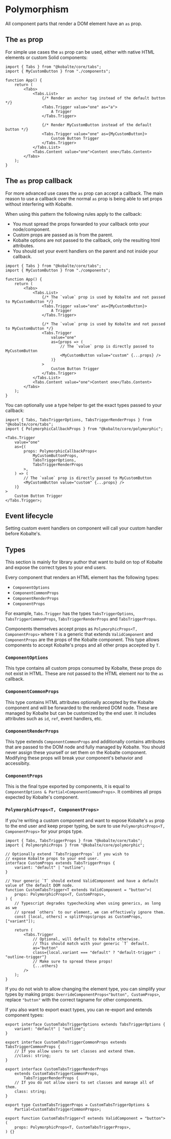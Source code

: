 # Polymorphism

All component parts that render a DOM element have an `as` prop.

## The `as` prop

For simple use cases the `as` prop can be used, either with native HTML elements or custom Solid components:

```tsx {8, 13}
import { Tabs } from "@kobalte/core/tabs";
import { MyCustomButton } from "./components";

function App() {
	return (
		<Tabs>
			<Tabs.List>
				{/* Render an anchor tag instead of the default button */}
				<Tabs.Trigger value="one" as="a">
					A Trigger
				</Tabs.Trigger>

				{/* Render MyCustomButton instead of the default button */}
				<Tabs.Trigger value="one" as={MyCustomButton}>
					Custom Button Trigger
				</Tabs.Trigger>
			</Tabs.List>
			<Tabs.Content value="one">Content one</Tabs.Content>
		</Tabs>
	);
}
```

## The `as` prop callback

For more advanced use cases the `as` prop can accept a callback.
The main reason to use a callback over the normal `as` prop is being able to set props without interfering with Kobalte.

When using this pattern the following rules apply to the callback:

- You must spread the props forwarded to your callback onto your node/component.
- Custom props are passed as is from the parent.
- Kobalte options are not passed to the callback, only the resulting html attributes.
- You should set your event handlers on the parent and not inside your callback.

```tsx {17}
import { Tabs } from "@kobalte/core/tabs";
import { MyCustomButton } from "./components";

function App() {
	return (
		<Tabs>
			<Tabs.List>
				{/* The `value` prop is used by Kobalte and not passed to MyCustomButton */}
				<Tabs.Trigger value="one" as={MyCustomButton}>
					A Trigger
				</Tabs.Trigger>

				{/* The `value` prop is used by Kobalte and not passed to MyCustomButton */}
				<Tabs.Trigger
					value="one"
					as={props => (
						// The `value` prop is directly passed to MyCustomButton
						<MyCustomButton value="custom" {...props} />
					)}
				>
					Custom Button Trigger
				</Tabs.Trigger>
			</Tabs.List>
			<Tabs.Content value="one">Content one</Tabs.Content>
		</Tabs>
	);
}
```

You can optionally use a type helper to get the exact types passed to your callback:

```tsx {6-9}
import { Tabs, TabsTriggerOptions, TabsTriggerRenderProps } from "@kobalte/core/tabs";
import { PolymorphicCallbackProps } from "@kobalte/core/polymorphic";

<Tabs.Trigger
	value="one"
	as={(
		props: PolymorphicCallbackProps<
			MyCustomButtonProps,
			TabsTriggerOptions,
			TabsTriggerRenderProps
		>,
	) => (
		// The `value` prop is directly passed to MyCustomButton
		<MyCustomButton value="custom" {...props} />
	)}
>
	Custom Button Trigger
</Tabs.Trigger>;
```

## Event lifecycle

Setting custom event handlers on component will call your custom handler before Kobalte's.

## Types

This section is mainly for library author that want to build on top of Kobalte and expose the correct types
to your end users.

Every component that renders an HTML element has the following types:

- `ComponentOptions`
- `ComponentCommonProps`
- `ComponentRenderProps`
- `ComponentProps`

For example, `Tabs.Trigger` has the types `TabsTriggerOptions`, `TabsTriggerCommonProps`,
`TabsTriggerRenderProps` and `TabsTriggerProps`.

Components themselves accept props as `PolymorphicProps<T, ComponentProps>` where `T` is a generic
that extends `ValidComponent` and `ComponentProps` are the props of the Kobalte component.
This type allows components to accept Kobalte's props and all other props accepted by `T`.

### `ComponentOptions`

This type contains all custom props consumed by Kobalte, these props do not exist in HTML.
These are not passed to the HTML element nor to the `as` callback.

### `ComponentCommonProps`

This type contains HTML attributes optionally accepted by the Kobalte component and will
be forwarded to the rendered DOM node. These are managed by Kobalte but can be customized by the end
user. It includes attributes such as `id`, `ref`, event handlers, etc.

### `ComponentRenderProps`

This type extends `ComponentCommonProps` and additionally contains attributes that are passed
to the DOM node and fully managed by Kobalte. You should never assign these yourself or set them on
the Kobalte component. Modifying these props will break your component's behavior and accessibity.

### `ComponentProps`

This is the final type exported by components, it is equal to `ComponentOptions & Partial<ComponentCommonProps>`.
It combines all props expected by Kobalte's component.

### `PolymorphicProps<T, ComponentProps>`

If you're writing a custom component and want to expose Kobalte's `as` prop to the end user
and keep proper typing, be sure to use `PolymorphicProps<T, ComponentProps>` for your props type.

```tsx
import { Tabs, TabsTriggerProps } from "@kobalte/core/tabs";
import { PolymorphicProps } from "@kobalte/core/polymorphic";

// Optionally extend `TabsTriggerProps` if you wish to
// expose Kobalte props to your end user.
interface CustomProps extends TabsTriggerProps {
	variant: "default" | "outline";
}

// Your generic `T` should extend ValidComponent and have a default value of the default DOM node.
function CustomTabsTrigger<T extends ValidComponent = "button">(
	props: PolymorphicProps<T, CustomProps>,
) {
	// Typescript degrades typechecking when using generics, as long as we
	// spread `others` to our element, we can effectively ignore them.
	const [local, others] = splitProps(props as CustomProps, ["variant"]);

	return (
		<Tabs.Trigger
			// Optional, will default to Kobalte otherwise.
			// This should match with your generic `T` default.
			as="button"
			class={local.variant === "default" ? "default-trigger" : "outline-trigger"}
			// Make sure to spread these props!
			{...others}
		/>
	);
}
```

If you do not wish to allow changing the element type, you can simplify your types by making
props: `OverrideComponentProps<"button", CustomProps>`, replace `"button"` with the correct
tagname for other components.

If you also want to export exact types, you can re-export and extends component types:

```tsx
export interface CustomTabsTriggerOptions extends TabsTriggerOptions {
	variant: "default" | "outline";
}

export interface CustomTabsTriggerCommonProps extends TabsTriggerCommonProps {
	// If you allow users to set classes and extend them.
	//class: string;
}

export interface CustomTabsTriggerRenderProps
	extends CustomTabsTriggerCommonProps,
		TabsTriggerRenderProps {
	// If you do not allow users to set classes and manage all of them.
	class: string;
}

export type CustomTabsTriggerProps = CustomTabsTriggerOptions &
	Partial<CustomTabsTriggerCommonProps>;

export function CustomTabsTrigger<T extends ValidComponent = "button">(
	props: PolymorphicProps<T, CustomTabsTriggerProps>,
) {}
```
